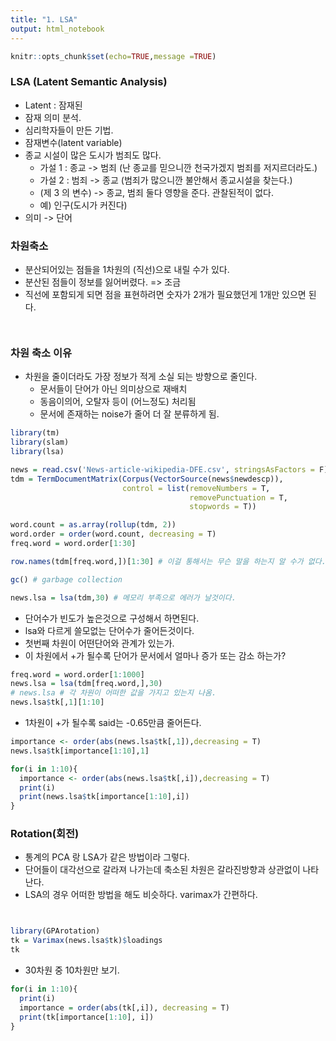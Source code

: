 ```yaml
---
title: "1. LSA"
output: html_notebook
---
```


```r
knitr::opts_chunk$set(echo=TRUE,message =TRUE)
```

### LSA (Latent Semantic Analysis)
- Latent : 잠재된
- 잠재 의미 분석.
- 심리학자들이 만든 기법.
- 잠재변수(latent variable)
- 종교 시설이 많은 도시가 범죄도 많다.
<ul>
  <li>가설 1 : 종교 -> 범죄 (난 종교를 믿으니깐 천국가겠지 범죄를 저지르더라도.)</li>
  <li>가설 2 : 범죄 -> 종교 (범죄가 많으니깐 불안해서 종교시설을 찾는다.)</li>
  <li>(제 3 의 변수) -> 종교, 범죄 둘다 영향을 준다. 관찰된적이 없다.</li>
  <li>예) 인구(도시가 커진다)</li>
</ul>
- 의미 -> 단어 

### 차원축소 
 - 분산되어있는 점들을 1차원의 (직선)으로 내릴 수가 있다. 
 - 분산된 점들이 정보를 잃어버렸다. => 조금 
 - 직선에 포함되게 되면 점을 표현하려면 숫자가 2개가 필요했던게 1개만 있으면 된다. 
 
<div>
  <img src="data/1.PNG" alt="">
</div> 
<div>
<img src="data/2.PNG" alt="">
</div> 

### 차원 축소 이유 
  - 차원을 줄이더라도 가장 정보가 적게 소실 되는 방향으로 줄인다.
  <ul>
  <li>문서들이 단어가 아닌 의미상으로 재배치 </li>
  <li>동음이의어, 오탈자 등이 (어느정도) 처리됨</li>
  <li>문서에 존재하는 noise가 줄어 더 잘 분류하게 됨.</li>
  </ul>

```r
library(tm)
library(slam)
library(lsa)

news = read.csv('News-article-wikipedia-DFE.csv', stringsAsFactors = F)
tdm = TermDocumentMatrix(Corpus(VectorSource(news$newdescp)),
                         control = list(removeNumbers = T,
                                        removePunctuation = T,
                                        stopwords = T))

word.count = as.array(rollup(tdm, 2))
word.order = order(word.count, decreasing = T)
freq.word = word.order[1:30]
```
```r
row.names(tdm[freq.word,])[1:30] # 이걸 통해서는 무슨 말을 하는지 알 수가 없다.
```
```r
gc() # garbage collection

news.lsa = lsa(tdm,30) # 메모리 부족으로 에러가 날것이다.

```

 - 단어수가 빈도가 높은것으로 구성해서 하면된다.
 - lsa와 다르게 쓸모없는 단어수가 줄어든것이다.
 - 첫번째 차원이 어떤단어와 관계가 있는가. 
 - 이 차원에서 +가 될수록 단어가 문서에서 얼마나 증가 또는 감소 하는가? 
```r
freq.word = word.order[1:1000]
news.lsa = lsa(tdm[freq.word,],30)
# news.lsa # 각 차원이 어떠한 값을 가지고 있는지 나옴.
news.lsa$tk[,1][1:10]
```
 - 1차원이 +가 될수록 said는 -0.65만큼 줄어든다. 
```r
importance <- order(abs(news.lsa$tk[,1]),decreasing = T)
news.lsa$tk[importance[1:10],1]
```
```r
for(i in 1:10){
  importance <- order(abs(news.lsa$tk[,i]),decreasing = T)
  print(i)
  print(news.lsa$tk[importance[1:10],i])
}
```
### Rotation(회전)
 - 통계의 PCA 랑 LSA가 같은 방법이라 그렇다.
 - 단어들이 대각선으로 갈라져 나가는데 축소된 차원은 갈라진방향과 상관없이 나타난다.
 - LSA의 경우 어떠한 방법을 해도 비슷하다. varimax가 간편하다.

 <div>
  <img src="data/3.PNG" alt="">
</div> 
<div>
<img src="data/4.PNG" alt="">
</div> 

```r
library(GPArotation)
tk = Varimax(news.lsa$tk)$loadings
tk
```
- 30차원 중 10차원만 보기.
```r
for(i in 1:10){
  print(i)
  importance = order(abs(tk[,i]), decreasing = T)
  print(tk[importance[1:10], i])
}
```


